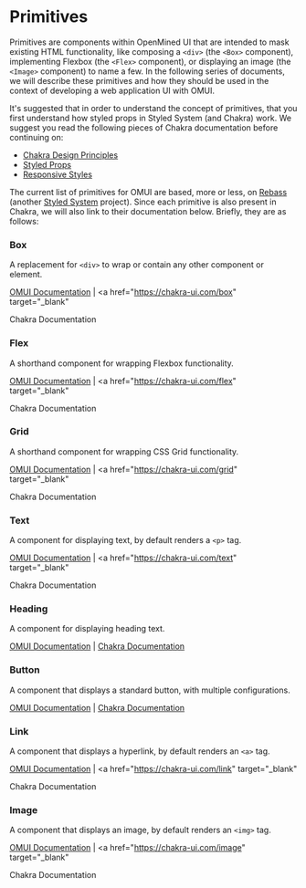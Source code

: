 

<Meta title="Primitives/Overview" />

# Primitives

Primitives are components within OpenMined UI that are intended to mask existing HTML functionality, like composing a `<div>` (the `<Box>` component), implementing Flexbox (the `<Flex>` component), or displaying an image (the `<Image>` component) to name a few. In the following series of documents, we will describe these primitives and how they should be used in the context of developing a web application UI with OMUI.

It's suggested that in order to understand the concept of primitives, that you first understand how styled props in Styled System (and Chakra) work. We suggest you read the following pieces of Chakra documentation before continuing on:

- [Chakra Design Principles](https://chakra-ui.com/principles)
- [Styled Props](https://chakra-ui.com/style-props)
- [Responsive Styles](https://chakra-ui.com/responsive-styles)

The current list of primitives for OMUI are based, more or less, on [Rebass](https://rebassjs.org/) (another [Styled System](https://styled-system.com/) project). Since each primitive is also present in Chakra, we will also link to their documentation below. Briefly, they are as follows:

### Box

A replacement for `<div>` to wrap or contain any other component or element.

<a href="?path=/docs/primitives-box--default">OMUI Documentation</a> | <a
  href="https://chakra-ui.com/box"
  target="_blank"
>
  Chakra Documentation
</a>

### Flex

A shorthand component for wrapping Flexbox functionality.

<a href="?path=/docs/primitives-flex--default">OMUI Documentation</a> | <a
  href="https://chakra-ui.com/flex"
  target="_blank"
>
  Chakra Documentation
</a>

### Grid

A shorthand component for wrapping CSS Grid functionality.

<a href="?path=/docs/primitives-grid--default">OMUI Documentation</a> | <a
  href="https://chakra-ui.com/grid"
  target="_blank"
>
  Chakra Documentation
</a>

### Text

A component for displaying text, by default renders a `<p>` tag.

<a href="?path=/docs/primitives-text--default">OMUI Documentation</a> | <a
  href="https://chakra-ui.com/text"
  target="_blank"
>
  Chakra Documentation
</a>

### Heading

A component for displaying heading text.

[OMUI Documentation](/?path=/docs/primitives-heading--default) | <a href="https://chakra-ui.com/heading" target="_blank">Chakra Documentation</a>

### Button

A component that displays a standard button, with multiple configurations.

[OMUI Documentation](/?path=/docs/primitives-button--default) | <a href="https://chakra-ui.com/button" target="_blank">Chakra Documentation</a>

### Link

A component that displays a hyperlink, by default renders an `<a>` tag.

<a href="?path=/docs/primitives-link--default">OMUI Documentation</a> | <a
  href="https://chakra-ui.com/link"
  target="_blank"
>
  Chakra Documentation
</a>

### Image

A component that displays an image, by default renders an `<img>` tag.

<a href="?path=/docs/primitives-image--default">OMUI Documentation</a> | <a
  href="https://chakra-ui.com/image"
  target="_blank"
>
  Chakra Documentation
</a>
